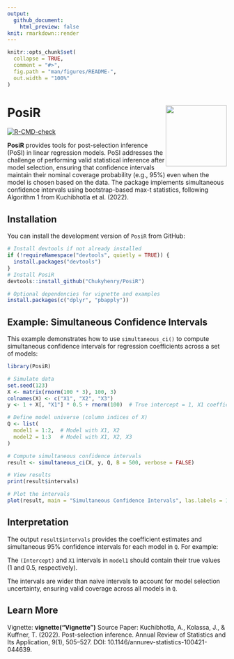 ```yaml
---
output: 
  github_document:
    html_preview: false
knit: rmarkdown::render
---
```


<!-- README.md is generated from README.Rmd. Please edit that file -->

```r
knitr::opts_chunk$set(
  collapse = TRUE,
  comment = "#>",
  fig.path = "man/figures/README-",
  out.width = "100%"
)
```

# PosiR <img src="man/figures/logo.png" align="right" height="140"/>

[![R-CMD-check](https://github.com/Chukyhenry/PosiR/actions/workflows/R-CMD-check.yaml/badge.svg)](https://github.com/Chukyhenry/PosiR/actions)

**PosiR** provides tools for post-selection inference (PoSI) in linear regression models. PoSI addresses the challenge of performing valid statistical inference after model selection, ensuring that confidence intervals maintain their nominal coverage probability (e.g., 95%) even when the model is chosen based on the data. The package implements simultaneous confidence intervals using bootstrap-based max-t statistics, following Algorithm 1 from Kuchibhotla et al. (2022).

## Installation
You can install the development version of `PosiR` from GitHub:
```r
# Install devtools if not already installed
if (!requireNamespace("devtools", quietly = TRUE)) {
  install.packages("devtools")
}
# Install PosiR
devtools::install_github("Chukyhenry/PosiR")

# Optional dependencies for vignette and examples
install.packages(c("dplyr", "pbapply"))
```

## Example: Simultaneous Confidence Intervals

This example demonstrates how to use `simultaneous_ci()` to compute simultaneous confidence intervals for regression coefficients across a set of models:

```r
library(PosiR)

# Simulate data
set.seed(123)
X <- matrix(rnorm(100 * 3), 100, 3)
colnames(X) <- c("X1", "X2", "X3")
y <- 1 + X[, "X1"] * 0.5 + rnorm(100)  # True intercept = 1, X1 coefficient = 0.5

# Define model universe (column indices of X)
Q <- list(
  model1 = 1:2,  # Model with X1, X2
  model2 = 1:3   # Model with X1, X2, X3
)

# Compute simultaneous confidence intervals
result <- simultaneous_ci(X, y, Q, B = 500, verbose = FALSE)

# View results
print(result$intervals)

# Plot the intervals
plot(result, main = "Simultaneous Confidence Intervals", las.labels = 1)

```
## Interpretation

The output `result$intervals` provides the coefficient estimates and simultaneous 95% confidence intervals for each model in `Q`. For example:

The `(Intercept)` and `X1` intervals in `model1` should contain their true values (1 and 0.5, respectively).

The intervals are wider than naive intervals to account for model selection uncertainty, ensuring valid coverage across all models in `Q`.

## Learn More
Vignette: **vignette("Vignette")**
Source Paper: Kuchibhotla, A., Kolassa, J., & Kuffner, T. (2022). Post-selection inference. Annual Review of Statistics and Its Application, 9(1), 505–527. DOI: 10.1146/annurev-statistics-100421-044639.
